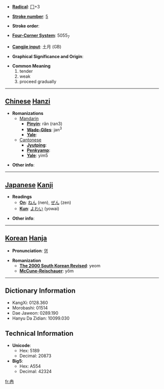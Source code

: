 * '''[[Wiktionary:Chinese radical index| Radical]]''': [[Wiktionary:Chinese radical index 冂|冂]]+3

* '''[[Wiktionary:Chinese total strokes index|Stroke number]]''': [[Wiktionary:Chinese total strokes index 5|5]]

* '''Stroke order''': 

* '''[[Wiktionary:Chinese four corner index|Four-Corner System]]''': 5055<sub>7</sub>

* '''[[Wiktionary:Chinese Cangjie index|Cangjie input]]''': 土月 (GB)

* '''Graphical Significance and Origin''': 

* '''Common Meaning'''
*#tender
*# weak
*# proceed gradually


----

== [[Chinese]] [[Hanzi]] ==

* '''Romanizations'''
** [[Mandarin]]
*** '''[[Pinyin]]''': rǎn (ran3)
*** '''[[Wade-Giles]]''': jan<sup>3</sup>
*** '''[[Yale]]''': 
**[[Cantonese]]
***'''[[Jyutping]]''':
***'''[[Penkyamp]]''': 
***'''[[Yale]]''': yim5

* '''Other info''': 

----

== [[Japanese]] [[Kanji]] ==

* '''Readings'''
** '''[[On]]''': [[ねん]] (nen), [[ぜん]] (zen)
** '''[[Kun]]''': [[よわい]] (yowai)

* '''Other info''':  

----

== [[Korean]] [[Hanja]] ==

* '''Pronunciation''': [[염]]

* '''Romanization'''
** '''[[The 2000 South Korean Revised Romanization|The 2000 South Korean Revised]]''': yeom
** '''[[McCune-Reischauer]]''': yŏm

----

== Dictionary Information ==

* KangXi: 0128.360
* Morobashi: 01514
* Dae Jaweon: 0289.190
* Hanyu Da Zidian: 10099.030

== Technical Information ==

* '''Unicode''':
** Hex: 5189
** Decimal: 20873
* '''Big5''':
** Hex: A554
** Decimal: 42324

[[fr:冉]]